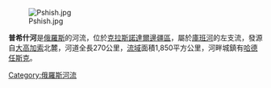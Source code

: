 [[Image:Pshish.jpg|thumb]]

'''普希什河'''是[[俄羅斯|俄羅斯]]的河流，位於[[克拉斯諾達爾邊疆區|克拉斯諾達爾邊疆區]]，屬於[[庫班河|庫班河]]的左支流，發源自[[大高加索|大高加索]]北麓，河道全長270公里，[[流域|流域]]面積1,850平方公里，河畔城鎮有[[哈德任斯克|哈德任斯克]]。

[[Category:俄羅斯河流|Category:俄羅斯河流]]

{{Russia-geo-stub}}